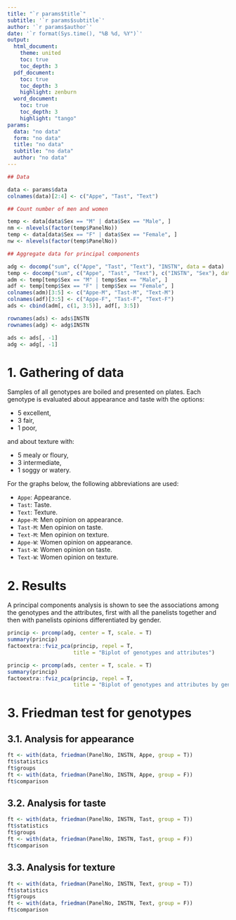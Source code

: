 ```yaml
---
title: "`r params$title`"
subtitle: '`r params$subtitle`'
author: '`r params$author`'
date: '`r format(Sys.time(), "%B %d, %Y")`'
output: 
  html_document:
    theme: united
    toc: true
    toc_depth: 3
  pdf_document:
    toc: true
    toc_depth: 3
    highlight: zenburn
  word_document:
    toc: true
    toc_depth: 3
    highlight: "tango"
params:
  data: "no data"
  form: "no data"
  title: "no data"
  subtitle: "no data"
  author: "no data"
---
```


```r

## Data

data <- params$data
colnames(data)[2:4] <- c("Appe", "Tast", "Text")

## Count number of men and women

temp <- data[data$Sex == "M" | data$Sex == "Male", ]
nm <- nlevels(factor(temp$PanelNo))
temp <- data[data$Sex == "F" | data$Sex == "Female", ]
nw <- nlevels(factor(temp$PanelNo))

## Aggregate data for principal components

adg <- docomp("sum", c("Appe", "Tast", "Text"), "INSTN", data = data)
temp <- docomp("sum", c("Appe", "Tast", "Text"), c("INSTN", "Sex"), data = data)
adm <- temp[temp$Sex == "M" | temp$Sex == "Male", ]
adf <- temp[temp$Sex == "F" | temp$Sex == "Female", ]
colnames(adm)[3:5] <- c("Appe-M", "Tast-M", "Text-M")
colnames(adf)[3:5] <- c("Appe-F", "Tast-F", "Text-F")
ads <- cbind(adm[, c(1, 3:5)], adf[, 3:5])

rownames(ads) <- ads$INSTN
rownames(adg) <- adg$INSTN

ads <- ads[, -1]
adg <- adg[, -1]

```

# 1. Gathering of data

Samples of all genotypes are boiled and presented on plates. Each genotype is evaluated about appearance and taste with the options:

- 5 excellent,
- 3 fair,
- 1 poor,

and about texture with:

- 5 mealy or floury,
- 3 intermediate,
- 1 soggy or watery.

For the graphs below, the following abbreviations are used:

- `Appe`: Appearance.
- `Tast`: Taste.
- `Text`: Texture.
- `Appe-M`: Men opinion on appearance.
- `Tast-M`: Men opinion on taste.
- `Text-M`: Men opinion on texture.
- `Appe-W`: Women opinion on appearance.
- `Tast-W`: Women opinion on taste.
- `Text-W`: Women opinion on texture.

# 2. Results

A principal components analysis is shown to see the associations among the genotypes and the attributes, first with all the panelists together and then with panelists opinions differentiated by gender.

```r
princip <- prcomp(adg, center = T, scale. = T)
summary(princip)
factoextra::fviz_pca(princip, repel = T,
                     title = "Biplot of genotypes and attributes")
```

```r
princip <- prcomp(ads, center = T, scale. = T)
summary(princip)
factoextra::fviz_pca(princip, repel = T,
                     title = "Biplot of genotypes and attributes by gender")
```

# 3. Friedman test for genotypes

## 3.1. Analysis for appearance

```r
ft <- with(data, friedman(PanelNo, INSTN, Appe, group = T)) 
ft$statistics
ft$groups
ft <- with(data, friedman(PanelNo, INSTN, Appe, group = F)) 
ft$comparison
```

## 3.2. Analysis for taste

```r
ft <- with(data, friedman(PanelNo, INSTN, Tast, group = T)) 
ft$statistics
ft$groups
ft <- with(data, friedman(PanelNo, INSTN, Tast, group = F)) 
ft$comparison
```

## 3.3. Analysis for texture

```r
ft <- with(data, friedman(PanelNo, INSTN, Text, group = T)) 
ft$statistics
ft$groups
ft <- with(data, friedman(PanelNo, INSTN, Text, group = F)) 
ft$comparison
```
